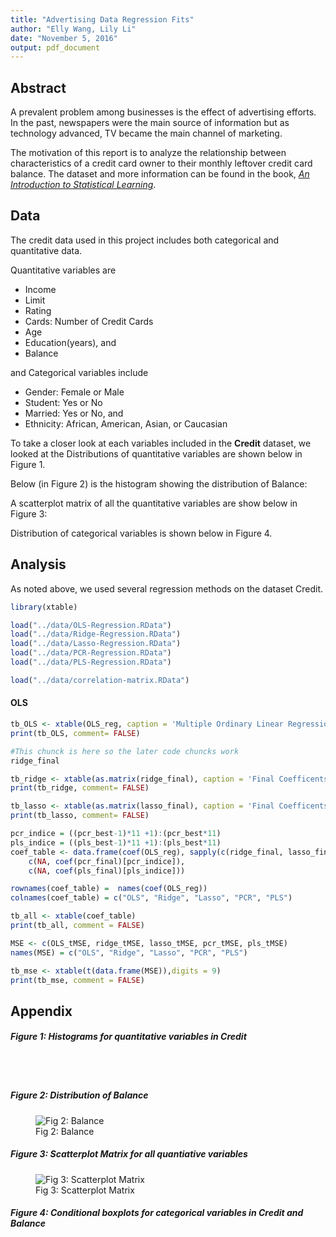 ```yaml
---
title: "Advertising Data Regression Fits"
author: "Elly Wang, Lily Li"
date: "November 5, 2016"
output: pdf_document
---
```

## Abstract  
A prevalent problem among businesses is the effect of advertising efforts. In the past, newspapers were the main source of information but as technology advanced, TV became the main channel of marketing.  

The motivation of this report is to analyze the relationship between characteristics of a credit card owner to their monthly leftover credit card balance. The dataset and more information can be found in the book, [*An Introduction to Statistical Learning*](http://www-bcf.usc.edu/~gareth/ISL/ISLR%20Sixth%20Printing.pdf). 


## Data

The credit data used in this project includes both categorical and quantitative data.   

Quantitative variables are  

* Income
* Limit
* Rating
* Cards: Number of Credit Cards
* Age
* Education(years), and
* Balance

and Categorical variables include  

* Gender: Female or Male
* Student: Yes or No
* Married: Yes or No, and
* Ethnicity: African, American, Asian, or Caucasian

To take a closer look at each variables included in the **Credit** dataset, we looked at the 
Distributions of quantitative variables are shown below in Figure 1.


Below (in Figure 2) is the histogram showing the distribution of Balance:  

A scatterplot matrix of all the quantitative variables are show below in Figure 3:  





Distribution of categorical variables is shown below in Figure 4.





## Analysis

As noted above, we used several regression methods on the dataset Credit.

```r
library(xtable)

load("../data/OLS-Regression.RData")
load("../data/Ridge-Regression.RData")
load("../data/Lasso-Regression.RData")
load("../data/PCR-Regression.RData")
load("../data/PLS-Regression.RData")

load("../data/correlation-matrix.RData")
```

#### OLS

```r
tb_OLS <- xtable(OLS_reg, caption = 'Multiple Ordinary Linear Regression (OLS)')
print(tb_OLS, comment= FALSE)
```

```r
#This chunck is here so the later code chuncks work
ridge_final 
```

```r
tb_ridge <- xtable(as.matrix(ridge_final), caption = 'Final Coefficents for Ridge Regression')
print(tb_ridge, comment= FALSE)
```

```r
tb_lasso <- xtable(as.matrix(lasso_final), caption = 'Final Coefficents for Lasso Regression')
print(tb_lasso, comment= FALSE)
```



```r
pcr_indice = ((pcr_best-1)*11 +1):(pcr_best*11)
pls_indice = ((pls_best-1)*11 +1):(pls_best*11)
coef_table <- data.frame(coef(OLS_reg), sapply(c(ridge_final, lasso_final),as.matrix),
	c(NA, coef(pcr_final)[pcr_indice]),
	c(NA, coef(pls_final)[pls_indice]))

rownames(coef_table) =  names(coef(OLS_reg))
colnames(coef_table) = c("OLS", "Ridge", "Lasso", "PCR", "PLS")

tb_all <- xtable(coef_table)
print(tb_all, comment = FALSE)
```


```r
MSE <- c(OLS_tMSE, ridge_tMSE, lasso_tMSE, pcr_tMSE, pls_tMSE)
names(MSE) = c("OLS", "Ridge", "Lasso", "PCR", "PLS")

tb_mse <- xtable(t(data.frame(MSE)),digits = 9)
print(tb_mse, comment = FALSE)
```




## Appendix

##### Figure 1: Histograms for quantitative variables in Credit 
\noindent
\includegraphics[width=0.5\textwidth]{../images/histogram-Income.png}\hspace{0.1\textwidth}
\includegraphics[width=0.5\textwidth]{../images/histogram-Limit.png}\
\includegraphics[width=0.5\textwidth]{../images/histogram-Rating.png}\hspace{0.1\textwidth}
\includegraphics[width=0.5\textwidth]{../images/histogram-Cards.png}\
\includegraphics[width=0.5\textwidth]{../images/histogram-Age.png}\hspace{0.1\textwidth}
\includegraphics[width=0.5\textwidth]{../images/histogram-Education.png}\par

##### Figure 2: Distribution of Balance
![Fig 2: Balance](../images/histogram-Balance.png)

##### Figure 3: Scatterplot Matrix for all quantiative variables
![Fig 3: Scatterplot Matrix](../images/scatterplot-matrix.png)


##### Figure 4: Conditional boxplots for categorical variables in Credit and Balance

\noindent
\includegraphics[width=0.5\textwidth]{../images/boxplot-Gender.png}\hspace{0.1\textwidth}
\includegraphics[width=0.5\textwidth]{../images/boxplot-Student.png}\
\includegraphics[width=0.5\textwidth]{../images/boxplot-Married.png}\hspace{0.1\textwidth}
\includegraphics[width=0.5\textwidth]{../images/boxplot-Ethnicity.png}\par
